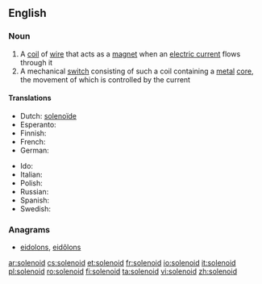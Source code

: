 ==English==

===Noun===
{{wikipedia}}
{{en-noun}}

# A [[coil]] of [[wire]] that acts as a [[magnet]] when an [[electric current]] flows through it
# A mechanical [[switch]] consisting of such a coil containing a [[metal]] [[core]], the movement of which is controlled by the current

====Translations====
{{trans-top|solenoid}}
* Dutch: [[solenoïde]] {{f}}
* Esperanto: {{t-|eo|solenoido|xs=Esperanto}}
* Finnish: {{t+|fi|solenoidi}}
* French: {{t+|fr|solénoïde|m}}
* German: {{t+|de|Spule|f}}
{{trans-mid}}
* Ido: {{t+|io|solenoido|xs=Ido}}
* Italian: {{t+|it|solenoide|m}}
* Polish: {{t+|pl|solenoid|m}}
* Russian: {{t+|ru|соленоид|m|sc=Cyrl|tr=solenóid|alt=солено́ид}}
* Spanish: {{t+|es|solenoide|m}}
* Swedish: {{t+|sv|spole|c}}
{{trans-bottom}}

===Anagrams===
* [[eidolons#English|eidolons]], [[eidôlons#English|eidôlons]]

[[ar:solenoid]]
[[cs:solenoid]]
[[et:solenoid]]
[[fr:solenoid]]
[[io:solenoid]]
[[it:solenoid]]
[[pl:solenoid]]
[[ro:solenoid]]
[[fi:solenoid]]
[[ta:solenoid]]
[[vi:solenoid]]
[[zh:solenoid]]